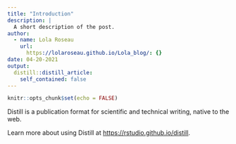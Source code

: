 ```yaml
---
title: "Introduction"
description: |
  A short description of the post.
author:
  - name: Lola Roseau
    url:
      https://lolaroseau.github.io/Lola_blog/: {}
date: 04-20-2021
output:
  distill::distill_article:
    self_contained: false
---
```


```r
knitr::opts_chunk$set(echo = FALSE)
```

Distill is a publication format for scientific and technical writing, native to the web.

Learn more about using Distill at <https://rstudio.github.io/distill>.

